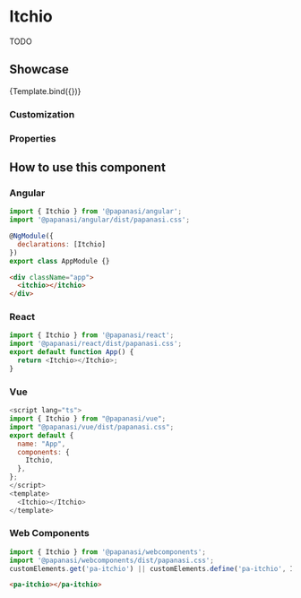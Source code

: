 
<Meta title="Enterprise/Itchio" component={Itchio} />


# Itchio

TODO

## Showcase

<Canvas>
  <Story name="Default" args={{ user: 'ckgrafico', game: 'alice-ring', width: 800, height: 600, secret: '' }}>
    {Template.bind({})}
  </Story>
</Canvas>

### Customization

<Customization />

### Properties

<ArgsTable story="Default" of={Itchio} />

## How to use this component

### Angular

```js
import { Itchio } from '@papanasi/angular';
import '@papanasi/angular/dist/papanasi.css';

@NgModule({
  declarations: [Itchio]
})
export class AppModule {}
```

```html
<div className="app">
  <itchio></itchio>
</div>
```

### React

```js
import { Itchio } from '@papanasi/react';
import '@papanasi/react/dist/papanasi.css';
export default function App() {
  return <Itchio></Itchio>;
}
```

### Vue

```js
<script lang="ts">
import { Itchio } from "@papanasi/vue";
import "@papanasi/vue/dist/papanasi.css";
export default {
  name: "App",
  components: {
    Itchio,
  },
};
</script>
<template>
  <Itchio></Itchio>
</template>
```

### Web Components

```js
import { Itchio } from '@papanasi/webcomponents';
import '@papanasi/webcomponents/dist/papanasi.css';
customElements.get('pa-itchio') || customElements.define('pa-itchio', Itchio);
```

```html
<pa-itchio></pa-itchio>
```
